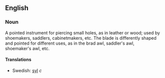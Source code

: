 ==English==
===Noun===
A pointed instrument for piercing small holes, as in leather or wood; used by shoemakers, saddlers, cabinetmakers, etc. The blade is differently shaped and pointed for different uses, as in the brad awl, saddler's awl, shoemaker's awl, etc.

====Translations====
*Swedish: [[syl]] ''c''